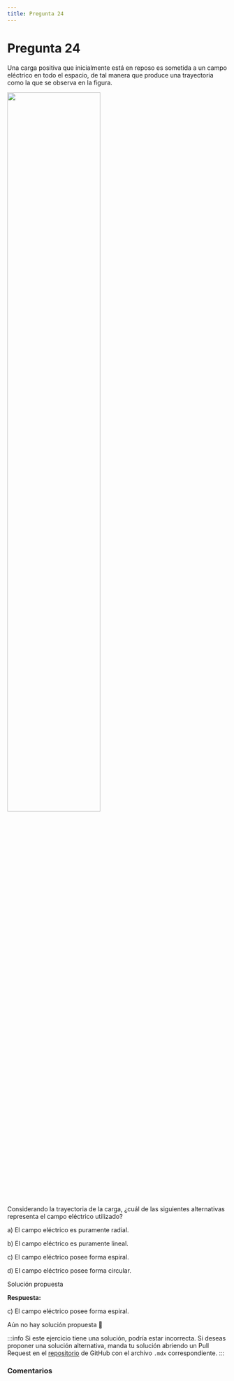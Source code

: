 ```yaml
---
title: Pregunta 24
---
```



# Pregunta 24

Una carga positiva que inicialmente está en reposo es sometida a un campo eléctrico en todo el
espacio, de tal manera que produce una trayectoria como la que se observa en la figura.

<Image
  src="science/electromagnetism/exercises/2025-2/p24/image.png"
  width="65%"
/>

Considerando la trayectoria de la carga, ¿cuál de las siguientes alternativas representa el campo
eléctrico utilizado?

a) El campo eléctrico es puramente radial.

b) El campo eléctrico es puramente lineal.

c) El campo eléctrico posee forma espiral.

d) El campo eléctrico posee forma circular.

<MDXDetails>
<summary>Solución propuesta</summary>

<div className="exercise">

**Respuesta:**

c) El campo eléctrico posee forma espiral.

Aún no hay solución propuesta 🥲
</div>

:::info
Si este ejercicio tiene una solución, podría estar incorrecta. Si deseas proponer una solución alternativa, manda tu solución abriendo
un Pull Request en el [repositorio](https://github.com/crow-rojas/apuntes-fundamentals/pulls) de GitHub con el archivo
`.mdx` correspondiente.
:::

</MDXDetails>

### Comentarios

<Disqus
  url="https://crow-rojas.github.io/apuntes-fundamentals/docs/mathematics/calculus-1-2-3/exercises/2019-2/p01"
  identifier="docs/mathematics/calculus-1-2-3/exercises/2019-2/p01"
  title="2019-2 Cálculo I, II y III - Pregunta 01"
/>
